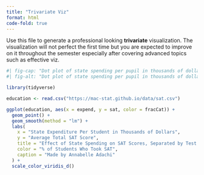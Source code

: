 ```yaml
---
title: "Trivariate Viz"
format: html
code-fold: true
---
```


Use this file to generate a professional looking **trivariate** visualization.  The visualization will not perfect the first time but you are expected to improve on it throughout the semester especially after covering advanced topics such as effective viz.

```r
#| fig-cap: "Dot plot of state spending per pupil in thousands of dollars versus average total SAT score by state, faceted by the percentage of student participation in the SAT. Source: https://mac-stat.github.io/data/sat.csv."
#| fig-alt: "Dot plot of state spending per pupil in thousands of dollars versus average total SAT score by state, faceted by the percentage of student participation in the SAT. The facets are separated into three categories: 0-15% participation in SAT, 15-45% participation, and 45-100% participation. All three categories show a positive correlation between higher spending and higher SAT scores, as demonstrated by trendlines. Source: https://mac-stat.github.io/data/sat.csv."

library(tidyverse)

education <- read.csv("https://mac-stat.github.io/data/sat.csv")

ggplot(education, aes(x = expend, y = sat, color = fracCat)) +
  geom_point() + 
  geom_smooth(method = "lm") +
  labs(
    x = "State Expenditure Per Student in Thousands of Dollars",
    y = "Average Total SAT Score",
    title = "Effect of State Spending on SAT Scores, Separated by Test Participation",
    color = "% of Students Who Took SAT",
    caption = "Made by Annabelle Adachi"
  ) +
  scale_color_viridis_d()
```


